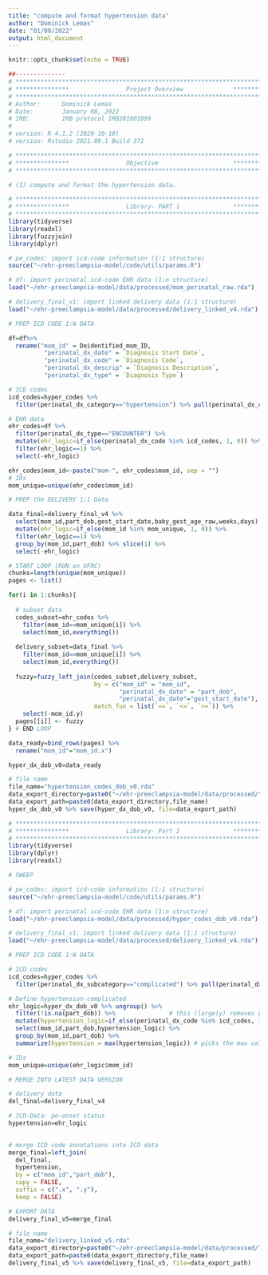 ```yaml
---
title: "compute and format hypertension data"
author: "Dominick Lemas"
date: "01/08/2022"
output: html_document
---
```


```r
knitr::opts_chunk$set(echo = TRUE)
```

```r
##-------------- 
# **************************************************************************** #
# ***************                Project Overview              *************** #
# **************************************************************************** #
# Author:      Dominick Lemas
# Date:        January 08, 2022
# IRB:         IRB protocol IRB201601899  
#
# version: R 4.1.2 (2020-10-10)
# version: Rstudio 2021.09.1 Build 372  

# **************************************************************************** #
# ***************                Objective                     *************** #
# **************************************************************************** #

# (1) compute and format the hypertension data.


```

```r
# **************************************************************************** #
# ***************                Library- PART 1               *************** #
# **************************************************************************** #
library(tidyverse)
library(readxl)
library(fuzzyjoin)
library(dplyr)
```

```r

# pe_codes: import icd-code information (1:1 structure)
source("~/ehr-preeclampsia-model/code/utils/params.R")

# df: import perinatal icd-code EHR data (1:n structure)
load("~/ehr-preeclampsia-model/data/processed/mom_perinatal_raw.rda")

# delivery_final_v1: import linked delivery data (1:1 structure)
load("~/ehr-preeclampsia-model/data/processed/delivery_linked_v4.rda")

```

```r

# PREP ICD CODE 1:N DATA

df=df%>%
  rename("mom_id" = Deidentified_mom_ID,
          "perinatal_dx_date" = `Diagnosis Start Date`,
          "perinatal_dx_code" = `Diagnosis Code`,
          "perinatal_dx_descrip" = `Diagnosis Description`,
          "perinatal_dx_type" = `Diagnosis Type`)

# ICD codes
icd_codes=hyper_codes %>%
  filter(perinatal_dx_category=="hypertension") %>% pull(perinatal_dx_code)

# EHR data
ehr_codes=df %>%
  filter(perinatal_dx_type=="ENCOUNTER") %>%
  mutate(ehr_logic=if_else(perinatal_dx_code %in% icd_codes, 1, 0)) %>%
  filter(ehr_logic==1) %>%
  select(-ehr_logic)

ehr_codes$mom_id<-paste("mom-", ehr_codes$mom_id, sep = "")
# IDs
mom_unique=unique(ehr_codes$mom_id)

```

```r

# PREP the DELIVERY 1:1 Data

data_final=delivery_final_v4 %>%
  select(mom_id,part_dob,gest_start_date,baby_gest_age_raw,weeks,days) %>%
  mutate(ehr_logic=if_else(mom_id %in% mom_unique, 1, 0)) %>%
  filter(ehr_logic==1) %>%
  group_by(mom_id,part_dob) %>% slice(1) %>%
  select(-ehr_logic)

```

```r

# START LOOP (RUN on UFRC)
chunks=length(unique(mom_unique)) 
pages <- list()

for(i in 1:chunks){
  
  # subset data
  codes_subset=ehr_codes %>%
    filter(mom_id==mom_unique[i]) %>%
    select(mom_id,everything())
  
  delivery_subset=data_final %>%
    filter(mom_id==mom_unique[i]) %>%
    select(mom_id,everything())
  
  fuzzy=fuzzy_left_join(codes_subset,delivery_subset,
                        by = c("mom_id" = "mom_id",
                               "perinatal_dx_date" = "part_dob",
                               "perinatal_dx_date"="gest_start_date"),
                        match_fun = list(`==`, `<=`, `>=`)) %>%
    select(-mom_id.y)
  pages[[i]] <- fuzzy
} # END LOOP

data_ready=bind_rows(pages) %>%
  rename("mom_id"="mom_id.x")

hyper_dx_dob_v0=data_ready

# file name
file_name="hypertension_codes_dob_v0.rda"
data_export_directory=paste0("~/ehr-preeclampsia-model/data/processed/") 
data_export_path=paste0(data_export_directory,file_name)
hyper_dx_dob_v0 %>% save(hyper_dx_dob_v0, file=data_export_path)

```

```r
# **************************************************************************** #
# ***************                Library- Part 2               *************** #
# **************************************************************************** #
library(tidyverse)
library(dplyr)
library(readxl)

```

```r

# SWEEP

# pe_codes: import icd-code information (1:1 structure)
source("~/ehr-preeclampsia-model/code/utils/params.R")

# df: import perinatal icd-code EHR data (1:n structure)
load("~/ehr-preeclampsia-model/data/processed/hyper_codes_dob_v0.rda")

# delivery_final_v1: import linked delivery data (1:1 structure)
load("~/ehr-preeclampsia-model/data/processed/delivery_linked_v4.rda")

```

```r

# PREP ICD CODE 1:N DATA

# ICD codes
icd_codes=hyper_codes %>%
  filter(perinatal_dx_subcategory=="complicated") %>% pull(perinatal_dx_code)

# Define hypertension-complicated
ehr_logic=hyper_dx_dob_v0 %>% ungroup() %>%
  filter(!is.na(part_dob)) %>%               # this (largely) removes postnatal codes
  mutate(hypertension_logic=if_else(perinatal_dx_code %in% icd_codes, 1, 0))  %>%
  select(mom_id,part_dob,hypertension_logic) %>% 
  group_by(mom_id,part_dob) %>% 
  summarize(hypertension = max(hypertension_logic)) # picks the max value w/in mom-id/DOB

# IDs
mom_unique=unique(ehr_logic$mom_id)

```

```r

# MERGE INTO LATEST DATA VERSION 

# delivery data
del_final=delivery_final_v4 

# ICD-Data: pe-onset status
hypertension=ehr_logic
  

# merge ICD code annotations into ICD data
merge_final=left_join(
  del_final,
  hypertension,
  by = c("mom_id","part_dob"),
  copy = FALSE,
  suffix = c(".x", ".y"),
  keep = FALSE) 

# EXPORT DATA
delivery_final_v5=merge_final

# file name
file_name="delivery_linked_v5.rda"
data_export_directory=paste0("~/ehr-preeclampsia-model/data/processed/") 
data_export_path=paste0(data_export_directory,file_name)
delivery_final_v5 %>% save(delivery_final_v5, file=data_export_path)

```

